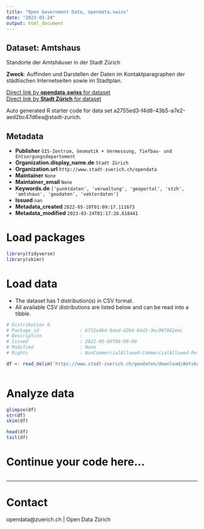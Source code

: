 ```yaml
---
title: "Open Government Data, opendata.swiss"
date: "2023-03-24"
output: html_document
---
```


## Dataset: Amtshaus

Standorte der Amtshäuser in der Stadt Zürich

**Zweck**: Auffinden und Darstellen der Daten im Kontaktparagraphen der städtischen Internetseiten sowie im Stadtplan.

[Direct link by **opendata.swiss** for dataset](https://opendata.swiss/de/dataset/amtshaus1)<br>
[Direct link by **Stadt Zürich** for dataset](https://data.stadt-zuerich.ch/dataset/geo_amtshaus)

Auto generated R starter code for data set a2755ed3-f4d8-43b5-a7e2-aed2bc47d6ea@stadt-zurich.

## Metadata

- **Publisher** `GIS-Zentrum, Geomatik + Vermessung, Tiefbau- und Entsorgungsdepartement`
- **Organization.display_name.de** `Stadt Zürich`
- **Organization.url** `http://www.stadt-zuerich.ch/opendata`
- **Maintainer** `None`
- **Maintainer_email** `None`
- **Keywords.de** `['punktdaten', 'verwaltung', 'geoportal', 'stzh', 'amtshaus', 'geodaten', 'vektordaten']`
- **Issued** `nan`
- **Metadata_created** `2022-05-10T01:09:17.111673`
- **Metadata_modified** `2023-03-24T01:17:26.618441`


# Load packages

```r

library(tidyverse)
library(skimr)

```

# Load data

-   The dataset has 1 distribution(s) in CSV format.
-   All available CSV distributions are listed below and can be read into a tibble.

```r

# Distribution 0
# Package_id               : 6732a4b4-9aed-4264-84d3-3ec907982eec
# Description              : 
# Issued                   : 2022-05-09T00:00:00
# Modified                 : None
# Rights                   : NonCommercialAllowed-CommercialAllowed-ReferenceNotRequired

df <- read_delim('https://www.stadt-zuerich.ch/geodaten/download/Amtshaus?format=10008')



```

# Analyze data

```r

glimpse(df)
str(df)
skim(df)

head(df)
tail(df)

```

# Continue your code here...

```r

```

------------------------------------------------------------------------

# Contact

opendata@zuerich.ch | Open Data Zürich
